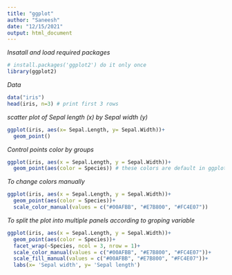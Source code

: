 ```yaml
---
title: "ggplot"
author: "Saneesh"
date: "12/15/2021"
output: html_document
---
```

*Insatall and load required packages*
```r
# install.packages('ggplot2') do it only once
library(ggplot2)
```

*Data*
```r

data("iris")
head(iris, n=3) # print first 3 rows
```
*scatter plot of Sepal length (x) by Sepal width (y)*

```r
ggplot(iris, aes(x= Sepal.Length, y= Sepal.Width))+
  geom_point()
```

*Control points color by groups*
```r
ggplot(iris, aes(x = Sepal.Length, y = Sepal.Width))+
  geom_point(aes(color = Species)) # these colors are default in ggplot.
```
*To change colors manually*
```r
ggplot(iris, aes(x = Sepal.Length, y = Sepal.Width))+
  geom_point(aes(color = Species))+
  scale_color_manual(values = c("#00AFBB", "#E7B800", "#FC4E07"))
```
*To split the plot into multiple panels according to groping variable*
```r
ggplot(iris, aes(x = Sepal.Length, y = Sepal.Width))+
  geom_point(aes(color = Species))+               
  facet_wrap(~Species, ncol = 3, nrow = 1)+
  scale_color_manual(values = c("#00AFBB", "#E7B800", "#FC4E07"))+
  scale_fill_manual(values = c("#00AFBB", "#E7B800", "#FC4E07"))+
  labs(x= 'Sepal width', y= 'Sepal length')
```

